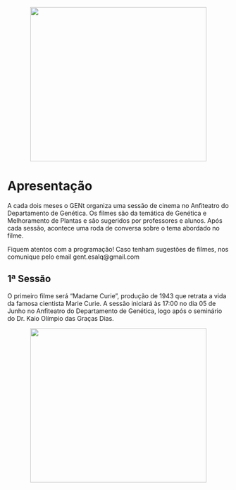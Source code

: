 <center>
<figure>
  <img src="../img/portfolio/cinegent.png" width="400" height="350" class="center">
</figure>
</center>

# Apresentação

A cada dois meses o GENt organiza uma sessão de cinema no Anfiteatro do Departamento de Genética. Os filmes são da temática de Genética e Melhoramento de Plantas e são sugeridos por professores e alunos. Após cada sessão, acontece uma roda de conversa sobre o tema abordado no filme.

Fiquem atentos com a programação! Caso tenham sugestões de filmes, nos comunique pelo email gent.esalq@gmail.com

## 1ª Sessão

O primeiro filme será "Madame Curie", produção de 1943 que retrata a vida da famosa cientista Marie Curie. A sessão iniciará às 17:00 no dia 05 de Junho no Anfiteatro do Departamento de Genética, logo após o seminário do Dr. Kaio Olímpio das Graças Dias. 

<center>
<figure>
  <img src="sessao1.jpeg" width="400" height="350" class="center">
</figure>
</center>
